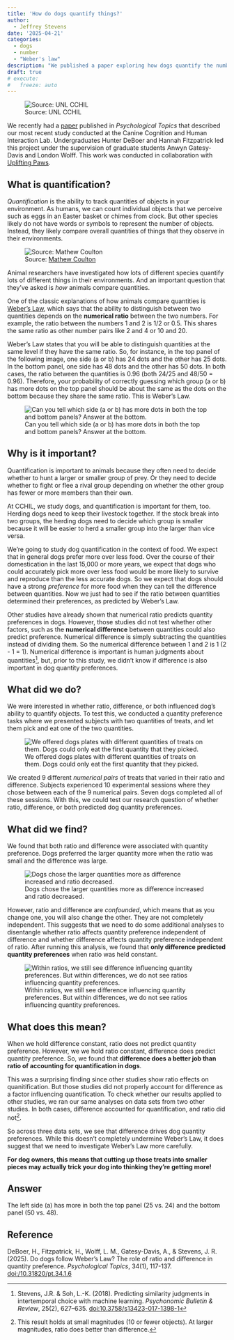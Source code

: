 ```yaml
---
title: 'How do dogs quantify things?'
author:
  - Jeffrey Stevens
date: '2025-04-21'
categories: 
  - dogs
  - number
  - "Weber's law"
description: "We published a paper exploring how dogs quantify the number of treats in front of them."
draft: true
# execute:
#   freeze: auto
---
```



![Source: UNL CCHIL](images/dog_number_study_wide.jpg){fig-align="center"}

We recently had a [paper](https://doi.org//10.31820/pt.34.1.6) published in _Psychological Topics_ that described our most recent study conducted at the Canine Cognition and Human Interaction Lab. Undergraduates Hunter DeBoer and Hannah Fitzpatrick led this project under the supervision of graduate students Anwyn Gatesy-Davis and London Wolff. This work was conducted in collaboration with [Uplifting Paws](https://www.upliftingpaws.org/).

## What is quantification?

_Quantification_ is the ability to track quantities of objects in your environment. As humans, we can count individual objects that we perceive such as eggs in an Easter basket or chimes from clock. But other species likely do not have words or symbols to represent the number of objects. Instead, they likely compare overall quantities of things that they observe in their environments.

![Source: [Mathew Coulton](https://unsplash.com/photos/brown-peanuts-in-blue-plastic-bowl-zxqaAkkayP8)](images//mathew-coulton-zxqaAkkayP8-unsplash.jpg){fig-align="center"}

Animal researchers have investigated how lots of different species quantify lots of different things in their environments. And an important question that they've asked is _how_ animals compare quantities. 

One of the classic explanations of how animals compare quantities is [Weber's Law](https://en.wikipedia.org/wiki/Weber%E2%80%93Fechner_law), which says that the ability to distinguish between two quantities depends on the **numerical ratio** between the two numbers. For example, the ratio between the numbers 1 and 2 is 1/2 or 0.5. This shares the same ratio as other number pairs like 2 and 4 or 10 and 20. 

Weber's Law states that you will be able to distinguish quantities at the same level if they have the same ratio. So, for instance, in the top panel of the following image, one side (a or b) has 24 dots and the other has 25 dots. In the bottom panel, one side has 48 dots and the other has 50 dots. In both cases, the ratio between the quantities is 0.96 (both 24/25 and 48/50 = 0.96). Therefore, your probability of correctly guessing which group (a or b) has more dots on the top panel should be about the same as the dots on the bottom because they share the same ratio. This is Weber's Law.

![Can you tell which side (a or b) has more dots in both the top and bottom panels? Answer at the bottom.](images/weber.png)

## Why is it important?

Quantification is important to animals because they often need to decide whether to hunt a larger or smaller group of prey. Or they need to decide whether to fight or flee a rival group depending on whether the other group has fewer or more members than their own.

At CCHIL, we study dogs, and quantification is important for them, too. Herding dogs need to keep their livestock together. If the stock break into two groups, the herding dogs need to decide which group is smaller because it will be easier to herd a smaller group into the larger than vice versa.

We're going to study dog quantification in the context of food. We expect that in general dogs prefer more over less food. Over the course of their domestication in the last 15,000 or more years, we expect that dogs who could accurately pick more over less food would be more likely to survive and reproduce than the less accurate dogs. So we expect that dogs should have a strong _preference_ for more food when they can tell the difference between quantities. Now we just had to see if the ratio between quantities determined their preferences, as predicted by Weber's Law.

Other studies have already shown that numerical ratio predicts quantity preferences in dogs. However, those studies did not test whether other factors, such as the **numerical difference** between quantities could also predict preference. Numerical difference is simply subtracting the quantities instead of dividing them. So the numerical difference between 1 and 2 is 1 (2 - 1 = 1). Numerical difference is important is human judgments about quantities[^1], but, prior to this study, we didn't know if difference is also important in dog quantity preferences.


## What did we do?

We were interested in whether ratio, difference, or both influenced dog's ability to quantify objects. To test this, we conducted a quantity preference tasks where we presented subjects with two quantities of treats, and let them pick and eat one of the two quantities.

![We offered dogs plates with different quantities of treats on them. Dogs could only eat the first quantity that they picked.](images/preference_stim.jpg)

We created 9 different _numerical pairs_ of treats that varied in their ratio and difference. Subjects experienced 10 experimental sessions where they chose between each of the 9 numerical pairs. Seven dogs completed all of these sessions. With this, we could test our research question of whether ratio, difference, or both predicted dog quantity preferences.

## What did we find?

We found that both ratio and difference were associated with quantity preference. Dogs preferred the larger quantity more when the ratio was small and the difference was large. 

![Dogs chose the larger quantities more as difference increased and ratio decreased.](images/hypothesis1.1.png)

However, ratio and difference are _confounded_, which means that as you change one, you will also change the other. They are not completely independent. This suggests that we need to do some additional analyses to disentangle whether ratio affects quantity preference independent of difference and whether difference affects quantity preference independent of ratio. After running this analysis, we found that **only difference predicted quantity preferences** when ratio was held constant.

![Within ratios, we still see difference influencing quantity preferences. But within differences, we do not see ratios influencing quantity preferences.](images/ratio_diff.png)

## What does this mean?

When we hold difference constant, ratio does not predict quantity preference. However, we we hold ratio constant, difference does predict quantity preference. So, we found that **difference does a better job than ratio of accounting for quantification in dogs**. 

This was a surprising finding since other studies show ratio effects on quanitification. But those studies did not properly account for difference as a factor influencing quantification. To check whether our results applied to other studies, we ran our same analyses on data sets from two other studies. In both cases, difference accounted for quantification, and ratio did not[^2].

So across three data sets, we see that difference drives dog quantity preferences. While this doesn't completely undermine Weber's Law, it does suggest that we need to investigate Weber's Law more carefully.

**For dog owners, this means that cutting up those treats into smaller pieces may actually trick your dog into thinking they're getting more!**



## Answer
The left side (a) has more in both the top panel (25 vs. 24) and the bottom panel (50 vs. 48).

## Reference

DeBoer, H., Fitzpatrick, H., Wolff, L. M., Gatesy-Davis, A., & Stevens, J. R. (2025). Do dogs follow Weber’s Law? The role of ratio and difference in quantity preference. _Psychological Topics_, 34(1), 117-137. [doi:/10.31820/pt.34.1.6](https://doi.org//10.31820/pt.34.1.6)

[^1]: Stevens, J.R. & Soh, L.-K. (2018). Predicting similarity judgments in intertemporal choice with machine learning. _Psychonomic Bulletin & Review_, 25(2), 627--635.
[doi:10.3758/s13423-017-1398-1](https://doi.org/10.3758/s13423-017-1398-1)
[^2]: This result holds at small magnitudes (10 or fewer objects). At larger magnitudes, ratio does better than difference.
